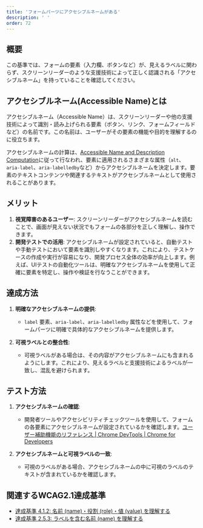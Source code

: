 ```yaml
---
title: 'フォームパーツにアクセシブルネームがある'
description: ' '
order: 72
---
```


## 概要
この基準では、フォームの要素（入力欄、ボタンなど）が、見えるラベルに関わらず、スクリーンリーダーのような支援技術によって正しく認識される「アクセシブルネーム」を持っていることを確認してください。

## アクセシブルネーム(Accessible Name)とは
アクセシブルネーム（Accessible Name）は、スクリーンリーダーや他の支援技術によって識別・読み上げられる要素（ボタン、リンク、フォームフィールドなど）の名前です。この名前は、ユーザーがその要素の機能や目的を理解するのに役立ちます。

アクセシブルネームの計算は、[Accessible Name and Description Computation](https://www.w3.org/TR/accname/)に従って行なわれ、要素に適用されるさまざまな属性（`alt`、`aria-label`、`aria-labelledby`など）からアクセシブルネームを決定します。要素のテキストコンテンツや関連するテキストがアクセシブルネームとして使用されることがあります。


## メリット
1. **視覚障害のあるユーザー**: スクリーンリーダーがアクセシブルネームを読むことで、画面が見えない状況でもフォームの各部分を正しく理解し、操作できます。
2. **開発テストでの活用**: アクセシブルネームが設定されていると、自動テストや手動テストにおいて要素を識別しやすくなります。これにより、テストケースの作成や実行が容易になり、開発プロセス全体の効率が向上します。例えば、UIテストの自動化ツールは、明確なアクセシブルネームを使用して正確に要素を特定し、操作や検証を行なうことができます。

## 達成方法
1. **明確なアクセシブルネームの提供**:
    - `label` 要素、`aria-label`、`aria-labelledby` 属性などを使用して、フォームパーツに明確で具体的なアクセシブルネームを提供します。

2. **可視ラベルとの整合性**:
    - 可視ラベルがある場合は、その内容がアクセシブルネームにも含まれるようにします。これにより、見えるラベルと支援技術によるラベルが一致し、混乱を避けられます。

## テスト方法
1. **アクセシブルネームの確認**:
    - 開発者ツールやアクセシビリティチェックツールを使用して、フォームの各要素にアクセシブルネームが設定されているかを確認します。[ユーザー補助機能のリファレンス  |  Chrome DevTools  |  Chrome for Developers](https://developer.chrome.com/docs/devtools/accessibility/reference?hl=ja#pane) 

2. **アクセシブルネームと可視ラベルの一致**:
    - 可視のラベルがある場合、アクセシブルネームの中に可視のラベルのテキストが含まれているかを確認します。


## 関連するWCAG2.1達成基準
- [達成基準 4.1.2: 名前 (name)・役割 (role)・値 (value) を理解する](https://waic.jp/translations/WCAG21/Understanding/name-role-value.html)
- [達成基準 2.5.3: ラベルを含む名前 (name) を理解する](https://waic.jp/translations/WCAG21/Understanding/label-in-name)

